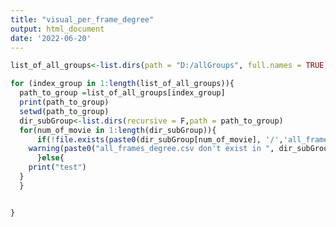 ```yaml
---
title: "visual_per_frame_degree"
output: html_document
date: '2022-06-20'
---
```




```r


list_of_all_groups<-list.dirs(path = "D:/allGroups", full.names = TRUE, recursive = FALSE)

for (index_group in 1:length(list_of_all_groups)){
  path_to_group =list_of_all_groups[index_group]
  print(path_to_group)
  setwd(path_to_group)
  dir_subGroup<-list.dirs(recursive = F,path = path_to_group)
  for(num_of_movie in 1:length(dir_subGroup)){
      if(!file.exists(paste0(dir_subGroup[num_of_movie], '/','all_frames_degree.csv'))){
    warning(paste0("all_frames_degree.csv don't exist in ", dir_subGroup[num_of_movie]))
      }else{
    print("test")
  }
  }


}
```


